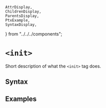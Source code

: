     AttrDisplay,
    ChildrenDisplay,
    ParentsDisplay,
    PtxExample,
    SyntaxDisplay,
} from "../../../components";

# `<init>`

Short description of what the `<init>` tag does.

## Syntax

<SyntaxDisplay name="init" />

## Examples
